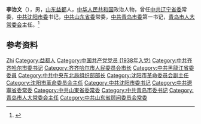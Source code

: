 '''李治文'''（{{bd|1918年||2010年|}}），男，[[山东|山东]][[益都|益都]]人，[[中华人民共和国|中华人民共和国]]政治人物，曾任[[中共辽宁省委|中共辽宁省委]]常委，[[中共沈阳市委|中共沈阳市委]]书记，[[中共山东省委|中共山东省委]]常委，[[中共青岛市委|中共青岛市委]]第一书记，[[青岛市人大常委会|青岛市人大常委会]]主任。<ref>{{Cite web|title=李治文|url=http://qdsq.qingdao.gov.cn/n15752132/n15753072/160106100524755756.html|accessdate=2020-09-10|work=青岛市情网}}</ref>

== 参考资料 ==
{{reflist}}

{{中国人物小作品}}
{{齐齐哈尔市市长}}
{{沈阳市市长}}
{{中华人民共和国青岛市正职领导人|nocat}}

{{Authority control}}
{{DEFAULTSORT:Li李}}
[[Category:李姓|Zhi]]
[[Category:益都人|Category:益都人]]
[[Category:中国共产党党员_(1938年入党)|Category:中国共产党党员 (1938年入党)]]
[[Category:中共齐齐哈尔市委书记|Category:中共齐齐哈尔市委书记]]
[[Category:齐齐哈尔市人民委员会市长|Category:齐齐哈尔市人民委员会市长]]
[[Category:中共黑龍江省委委員|Category:中共黑龍江省委委員]]
[[Category:中共中央东北局组织部部长|Category:中共中央东北局组织部部长]]
[[Category:沈阳市革命委员会副主任|Category:沈阳市革命委员会副主任]]
[[Category:沈阳市革命委员会主任|Category:沈阳市革命委员会主任]]
[[Category:中共沈阳市委书记|Category:中共沈阳市委书记]]
[[Category:中共遼寧省委常委|Category:中共遼寧省委常委]]
[[Category:中共山東省委常委|Category:中共山東省委常委]]
[[Category:中共青岛市委书记|Category:中共青岛市委书记]]
[[Category:青岛市人大常委会主任|Category:青岛市人大常委会主任]]
[[Category:中共山东省顾问委员会常委|Category:中共山东省顾问委员会常委]]